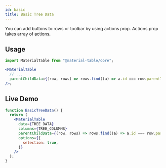 ```yaml
---
id: basic
title: Basic Tree Data
---
```



You can add buttons to rows or toolbar by using actions prop. Actions prop takes array of actions.

## Usage

```jsx
import MaterialTable from "@material-table/core";

<MaterialTable
  // ...
  parentChildData={(row, rows) => rows.find((a) => a.id === row.parentId)}
/>;
```

## Live Demo

<InfoBannerAboutGlobalVarsInDemos />

```jsx live
function BasicTreeData() {
  return (
    <MaterialTable
      data={TREE_DATA}
      columns={TREE_COLUMNS}
      parentChildData={(row, rows) => rows.find((a) => a.id === row.parentId)}
      options={{
        selection: true,
      }}
    />
  );
}
```
